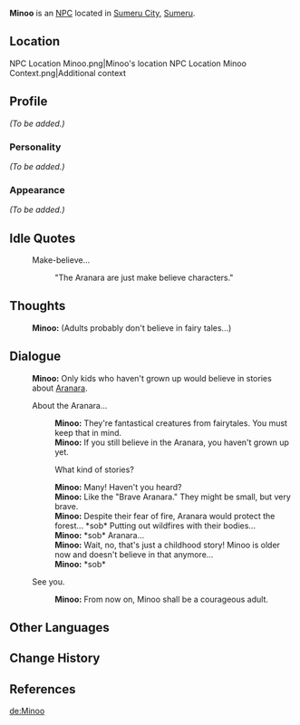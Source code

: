 {{Meta
|missing_NPC_profile  = yes
}}
{{Character Infobox
|type             = NPC
|image            = NPC Minoo.png
|region           = Sumeru
|affiliation      = 
|title            = 
|ancestry         =
|father           = 
|mother           = 
|spouse           = 
|sibling          = 
|child            = 
|relative         = 
|voiceEN          = [https://www.logannedigma.com/ Loganne Digma]<ref name="LoganneDigma">Twitter: [https://twitter.com/Loganne_Digma/status/1562545042824515589 EN VA Self Announcement]</ref>
|voiceCN          = 
|voiceJP          = 
|dialoguereward   = 
}}
'''Minoo''' is an [[NPC]] located in [[Sumeru City]], [[Sumeru]].

==Location==
<gallery>
NPC Location Minoo.png|Minoo's location
NPC Location Minoo Context.png|Additional context
</gallery>

==Profile==
''(To be added.)''

===Personality===
''(To be added.)''

===Appearance===
''(To be added.)''
<!--
==Quests and Events==
{{Quests and Events}}
-->
==Idle Quotes==
{{Dialogue start}}
:{{DIcon|Idle}} Make-believe...
::{{A|VO Minoo 01.ogg}} "The Aranara are just make believe characters."
{{Dialogue end}}

==Thoughts==
{{All Schemes to Know Explanation|name=Minoo}}
{{Dialogue start}}
:{{A|VO Minoo All Schemes to Know 01.ogg}} '''Minoo:''' (Adults probably don't believe in fairy tales...)
{{Dialogue end}}

==Dialogue==
{{Dialogue start}}
:'''Minoo:''' Only kids who haven't grown up would believe in stories about [[Aranara]].
:{{DIcon}} About the Aranara...
::'''Minoo:''' They're fantastical creatures from fairytales. You must keep that in mind.
::'''Minoo:''' If you still believe in the Aranara, you haven't grown up yet.
::{{DIcon}} What kind of stories?
::'''Minoo:''' Many! Haven't you heard?
::'''Minoo:''' Like the "Brave Aranara." They might be small, but very brave.
::'''Minoo:''' Despite their fear of fire, Aranara would protect the forest... *sob* Putting out wildfires with their bodies...
::'''Minoo:''' *sob* Aranara...
::'''Minoo:''' Wait, no, that's just a childhood story! Minoo is older now and doesn't believe in that anymore...
::'''Minoo:''' *sob*
:{{DIcon}} See you.
::'''Minoo:''' From now on, Minoo shall be a courageous adult.
{{Dialogue end}}
<!--
==Event Dialogue==
===Event Name===
{{Dialogue start}}
:'''{{subst:PAGENAME}}:'''
{{Dialogue end}}

==Trivia==
* 
-->

==Other Languages==
{{Other Languages
|default_hidden = 1
|en      = Minoo
|zhs     = 弥诺
|zhs_rm  = Mínuò
|zht     = 彌諾
|zht_rm  = Mínuò
|ja      = ミノ
|ja_rm   = Mino
|ko      = 미누
|ko_rm   = Minu
|es      = Minú
|fr      = Minoo
|ru      = Мину
|th      = Minoo
|vi      = Minoo
|de      = Minoo
|id      = Minoo
|pt      = Minoo
|tr      = Minoo
|it      = Minoo
}}

==Change History==
{{Change History|3.0}}

==References==
{{Reflist}}

[[de:Minoo]]